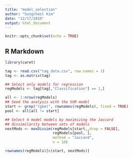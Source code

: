 ```yaml
---
title: "model_selection"
author: "Sungcheol Kim"
date: "12/17/2019"
output: html_document
---
```


```r
knitr::opts_chunk$set(echo = TRUE)
```

## R Markdown

```r
library(caret)

tag <- read.csv("tag_data.csv", row.names = 1)
tag <- as.matrix(tag)

## Select only models for regression
regModels <- tag[tag[,"Classification"] == 1,]

all <- 1:nrow(regModels)
## Seed the analysis with the SVM model
start <- grep("(gbm)", rownames(regModels), fixed = TRUE)
pool <- all[all != start]

## Select 4 model models by maximizing the Jaccard
## dissimilarity between sets of models
nextMods <- maxDissim(regModels[start,,drop = FALSE], 
                      regModels[pool, ], 
                      method = "Jaccard",
                      n = 10)

rownames(regModels)[c(start, nextMods)]
```
